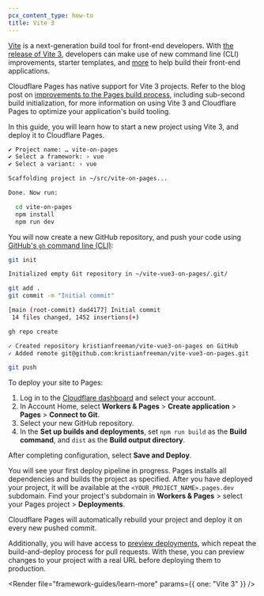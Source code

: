 ```yaml
---
pcx_content_type: how-to
title: Vite 3
---
```



[Vite](https://vitejs.dev) is a next-generation build tool for front-end developers. With [the release of Vite 3](https://vitejs.dev/blog/announcing-vite3.html), developers can make use of new command line (CLI) improvements, starter templates, and [more](https://github.com/vitejs/vite/blob/main/packages/vite/CHANGELOG.md#300-2022-07-13) to help build their front-end applications.

Cloudflare Pages has native support for Vite 3 projects. Refer to the blog post on [improvements to the Pages build process](https://blog.cloudflare.com/cloudflare-pages-build-improvements/), including sub-second build initialization, for more information on using Vite 3 and Cloudflare Pages to optimize your application's build tooling.

In this guide, you will learn how to start a new project using Vite 3, and deploy it to Cloudflare Pages.

<PackageManagers type="create" pkg="vite@latest" />

```sh output
✔ Project name: … vite-on-pages
✔ Select a framework: › vue
✔ Select a variant: › vue

Scaffolding project in ~/src/vite-on-pages...

Done. Now run:

  cd vite-on-pages
  npm install
  npm run dev
```

You will now create a new GitHub repository, and push your code using [GitHub's `gh` command line (CLI)](https://cli.github.com):

```sh
git init
```

```sh output
Initialized empty Git repository in ~/vite-vue3-on-pages/.git/
```

```sh
git add .
git commit -m "Initial commit"                                           vite-vue3-on-pages/git/main +
```

```sh output
[main (root-commit) dad4177] Initial commit
 14 files changed, 1452 insertions(+)
```

```sh
gh repo create
```

```sh output
✓ Created repository kristianfreeman/vite-vue3-on-pages on GitHub
✓ Added remote git@github.com:kristianfreeman/vite-vue3-on-pages.git
```

```sh
git push
```

To deploy your site to Pages:

1. Log in to the [Cloudflare dashboard](https://dash.cloudflare.com/) and select your account.
2. In Account Home, select **Workers & Pages** > **Create application** > **Pages** > **Connect to Git**.
3. Select your new GitHub repository.
4. In the **Set up builds and deployments**, set `npm run build` as the **Build command**, and `dist` as the **Build output directory**.

After completing configuration, select **Save and Deploy**.

You will see your first deploy pipeline in progress. Pages installs all dependencies and builds the project as specified. After you have deployed your project, it will be available at the `<YOUR_PROJECT_NAME>.pages.dev` subdomain. Find your project's subdomain in **Workers & Pages** > select your Pages project > **Deployments**.

Cloudflare Pages will automatically rebuild your project and deploy it on every new pushed commit.

Additionally, you will have access to [preview deployments](/pages/configuration/preview-deployments/), which repeat the build-and-deploy process for pull requests. With these, you can preview changes to your project with a real URL before deploying them to production.

<Render file="framework-guides/learn-more" params={{ one: "Vite 3" }} />
```
